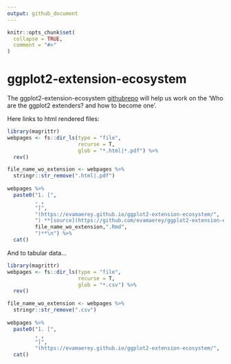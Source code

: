 ```yaml
---
output: github_document
---
```


<!-- README.md is generated from README.Rmd. Please edit that file -->

```r
knitr::opts_chunk$set(
  collapse = TRUE,
  comment = "#>"
)
```

# ggplot2-extension-ecosystem

<!-- badges: start -->
<!-- badges: end -->

The ggplot2-extension-ecosystem [githubrepo](https://github.com/EvaMaeRey/ggplot2-extension-ecosystem) will help us work on the 'Who are the ggplot2 extenders? and how to become one'.
 
Here links to html rendered files:

```r
library(magrittr)
webpages <- fs::dir_ls(type = "file", 
                       recurse = T, 
                       glob = "*.html|*.pdf") %>% 
  rev()

file_name_wo_extension <- webpages %>% 
  stringr::str_remove(".html|.pdf")
 
webpages %>%    
  paste0("1. [",
         . ,
         "]",
         "(https://evamaerey.github.io/ggplot2-extension-ecosystem/", ., 
         ") **[source](https://github.com/evamaerey/ggplot2-extension-ecosystem/blob/master/",
         file_name_wo_extension,".Rmd",
         ")**\n") %>% 
  cat()     
```


And to tabular data...

```r
library(magrittr)
webpages <- fs::dir_ls(type = "file", 
                       recurse = T, 
                       glob = "*.csv") %>% 
  rev()

file_name_wo_extension <- webpages %>% 
  stringr::str_remove(".csv")
 
webpages %>%    
  paste0("1. [",
         . ,
         "]",
         "(https://evamaerey.github.io/ggplot2-extension-ecosystem/", ., ")") %>% 
  cat()     



```
